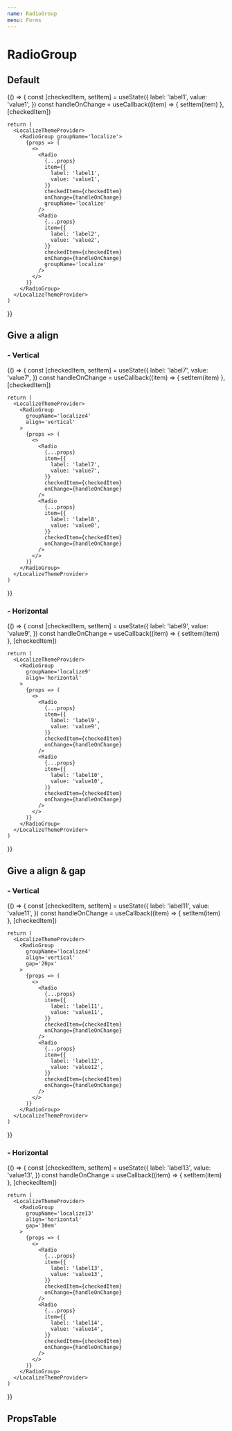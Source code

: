 ```yaml
---
name: RadioGroup
menu: Forms
---
```



# RadioGroup

## Default

<Playground>
  {() => {
    const [checkedItem, setItem] = useState({
      label: 'label1',
      value: 'value1',
    })
    const handleOnChange = useCallback((item) => {
      setItem(item)
    }, [checkedItem])

    return (
      <LocalizeThemeProvider>
        <RadioGroup groupName='localize'>
          {props => (
            <>
              <Radio
                {...props}
                item={{
                  label: 'label1',
                  value: 'value1',
                }}
                checkedItem={checkedItem}
                onChange={handleOnChange}
                groupName='localize'
              />
              <Radio
                {...props}
                item={{
                  label: 'label2',
                  value: 'value2',
                }}
                checkedItem={checkedItem}
                onChange={handleOnChange}
                groupName='localize'
              />
            </>
          )}
        </RadioGroup>
      </LocalizeThemeProvider>
    )
  }}
</Playground>

## Give a align

### - Vertical

<Playground>
  {() => {
    const [checkedItem, setItem] = useState({
      label: 'label7',
      value: 'value7',
    })
    const handleOnChange = useCallback((item) => {
      setItem(item)
    }, [checkedItem])

    return (
      <LocalizeThemeProvider>
        <RadioGroup
          groupName='localize4'
          align='vertical'
        >
          {props => (
            <>
              <Radio
                {...props}
                item={{
                  label: 'label7',
                  value: 'value7',
                }}
                checkedItem={checkedItem}
                onChange={handleOnChange}
              />
              <Radio
                {...props}
                item={{
                  label: 'label8',
                  value: 'value8',
                }}
                checkedItem={checkedItem}
                onChange={handleOnChange}
              />
            </>
          )}
        </RadioGroup>
      </LocalizeThemeProvider>
    )
  }}
</Playground>

### - Horizontal

<Playground>
  {() => {
    const [checkedItem, setItem] = useState({
      label: 'label9',
      value: 'value9',
    })
    const handleOnChange = useCallback((item) => {
      setItem(item)
    }, [checkedItem])

    return (
      <LocalizeThemeProvider>
        <RadioGroup
          groupName='localize9'
          align='horizontal'
        >
          {props => (
            <>
              <Radio
                {...props}
                item={{
                  label: 'label9',
                  value: 'value9',
                }}
                checkedItem={checkedItem}
                onChange={handleOnChange}
              />
              <Radio
                {...props}
                item={{
                  label: 'label10',
                  value: 'value10',
                }}
                checkedItem={checkedItem}
                onChange={handleOnChange}
              />
            </>
          )}
        </RadioGroup>
      </LocalizeThemeProvider>
    )
  }}
</Playground>

## Give a align & gap

### - Vertical

<Playground>
  {() => {
    const [checkedItem, setItem] = useState({
      label: 'label11',
      value: 'value11',
    })
    const handleOnChange = useCallback((item) => {
      setItem(item)
    }, [checkedItem])

    return (
      <LocalizeThemeProvider>
        <RadioGroup
          groupName='localize4'
          align='vertical'
          gap='20px'
        >
          {props => (
            <>
              <Radio
                {...props}
                item={{
                  label: 'label11',
                  value: 'value11',
                }}
                checkedItem={checkedItem}
                onChange={handleOnChange}
              />
              <Radio
                {...props}
                item={{
                  label: 'label12',
                  value: 'value12',
                }}
                checkedItem={checkedItem}
                onChange={handleOnChange}
              />
            </>
          )}
        </RadioGroup>
      </LocalizeThemeProvider>
    )
  }}
</Playground>

### - Horizontal

<Playground>
  {() => {
    const [checkedItem, setItem] = useState({
      label: 'label13',
      value: 'value13',
    })
    const handleOnChange = useCallback((item) => {
      setItem(item)
    }, [checkedItem])

    return (
      <LocalizeThemeProvider>
        <RadioGroup
          groupName='localize13'
          align='horizontal'
          gap='10em'
        >
          {props => (
            <>
              <Radio
                {...props}
                item={{
                  label: 'label13',
                  value: 'value13',
                }}
                checkedItem={checkedItem}
                onChange={handleOnChange}
              />
              <Radio
                {...props}
                item={{
                  label: 'label14',
                  value: 'value14',
                }}
                checkedItem={checkedItem}
                onChange={handleOnChange}
              />
            </>
          )}
        </RadioGroup>
      </LocalizeThemeProvider>
    )
  }}
</Playground>

## PropsTable

<Props of={RadioGroup} />
